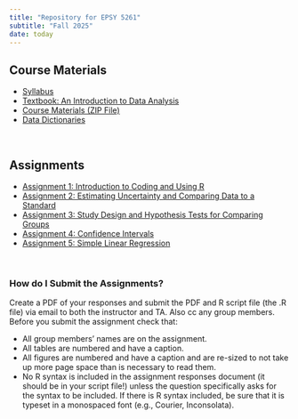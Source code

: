 ```yaml
---
title: "Repository for EPSY 5261"
subtitle: "Fall 2025"
date: today
---
```





## Course Materials

<nav aria-label="materials">
- [Syllabus](https://docs.google.com/document/d/1RrCMWHwKx2LDPkCoWlHKhIeItpuVHp6D8M2snkl6Egw/edit?usp=sharing)
- [Textbook: An Introduction to Data Analysis](https://zief0002.github.io/epsy-5261/)
- [Course Materials (ZIP File)](https://github.com/zief0002/psychic-succotash/raw/refs/heads/main/files/epsy-5261-materials.zip)
- [Data Dictionaries](https://zief0002.github.io/epsy-5261/09-00-data-codebooks.html)
<!-- - [R Scripts (ZIP File)](https://github.com/zief0002/psychic-succotash/raw/refs/heads/main/files/R%20Scripts.zip) -->
</nav>

<br />


## Assignments

<nav aria-label="assignments">
- [Assignment 1: Introduction to Coding and Using R](https://docs.google.com/document/d/1VBPeSnOnT3qWQyhnn5m91Lk6o1eCobVEjkbMznlw2Mc/edit?usp=sharing)
- [Assignment 2: Estimating Uncertainty and Comparing Data to a Standard](https://docs.google.com/document/d/1FtDxFzQ7QOND5-BICZU0yxAVPKkfsenMrIARuL5W9AE/edit?usp=sharing)
- [Assignment 3: Study Design and Hypothesis Tests for Comparing Groups](https://docs.google.com/document/d/1qZoPbMAvrYPn0FFjInI9Sw3a81RiErevUNJ4ydt0HQM/edit?usp=sharing)
- [Assignment 4: Confidence Intervals](https://docs.google.com/document/d/1ty8DGQ2ccWd6CB5OM36P05ijy78oQe2GIYGwwFl7tx4/edit?usp=sharing)
- [Assignment 5: Simple Linear Regression](https://docs.google.com/document/d/1O9JXHcMq9gzbcTkDsSbFoNqRuRH_mi4nS9CvoDzGk0o/edit?usp=sharing)
</nav>

<br />


### How do I Submit the Assignments?

Create a PDF of your responses and submit the PDF and R script file (the .R file) via email to both the instructor and TA. Also cc any group members. Before you submit the assignment check that:

<nav aria-label="how">
- All group members’ names are on the assignment.
- All tables are numbered and have a caption.
- All figures are numbered and have a caption and are re-sized to not take up more page space than is necessary to read them.
- No R syntax is included in the assignment responses document (it should be in your script file!) unless the question specifically asks for the syntax to be included. If there is R syntax included, be sure that it is typeset in a monospaced font (e.g., Courier, Inconsolata).
</nav>


<br />

<!-- ## Worksheets -->

<!-- <nav aria-label="worksheets"> -->
<!-- - [Using RStudio](https://docs.google.com/document/d/1rDpvE35orNK6CgCCHjZw_t2mJ1ueQUNj37Dxb576PxE/edit?usp=sharing) -->
<!-- - [Learning dplyr](https://docs.google.com/document/d/177DimhBayb9tGOdUaDOU8-1AmKyEPQvy_xtgwwvjzJ0/edit?usp=sharing) -->
<!-- - [Learning ggplot2](https://docs.google.com/document/d/1UqqcEhuQrBNCdfBk__2BFLbSixoBTFTxPEWfUqhBbzs/edit?usp=sharing) -->
<!-- - [Simple Regression](https://docs.google.com/document/d/17_jumJt_LJbzvSgAQirl9jghgkMbQp1aDL1g5RCuczM/edit?usp=sharing) -->
<!-- - [z-Scores](https://docs.google.com/document/d/1-JCvpKVn9XiZQSGxsdxL6fPRmSYE-V4Wed7m8eMbf4o/edit?usp=sharing) -->
<!-- - [Displaying Effects from a Multiple Regression Model](https://docs.google.com/document/d/1zePvMG0YcaCyc4hQY1bt-YR1O1zQ-do1vr_Gowr2elA/edit?usp=sharing) -->
<!-- - [Discussion: Astrological Signs and Hospitalization](https://docs.google.com/document/d/1uzosfdCtdSU-a9zPL_cUaR2KsGwZEXw-9DMArvvyEaA/edit?usp=sharing) -->
<!-- - [Interaction Effects](https://docs.google.com/document/d/1qyU111rVC1NL2H3i1AIJt6tv0ofstffBntzVWZEEZZs/edit?usp=sharing) -->
<!-- </nav> -->
